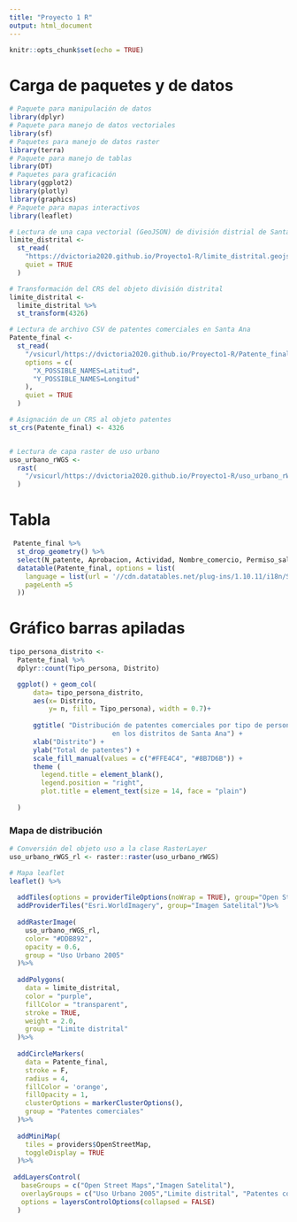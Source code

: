 ```yaml
---
title: "Proyecto 1 R"
output: html_document
---
```


```r
knitr::opts_chunk$set(echo = TRUE)
```

# Carga de paquetes y de datos

```r
# Paquete para manipulación de datos
library(dplyr)
# Paquete para manejo de datos vectoriales
library(sf)
# Paquetes para manejo de datos raster
library(terra)
# Paquete para manejo de tablas
library(DT)
# Paquetes para graficación
library(ggplot2)
library(plotly)
library(graphics)
# Paquete para mapas interactivos
library(leaflet)
```


```r
# Lectura de una capa vectorial (GeoJSON) de división distrial de Santa Ana
limite_distrital <-
  st_read(
    "https://dvictoria2020.github.io/Proyecto1-R/limite_distrital.geojson",
    quiet = TRUE
  )

# Transformación del CRS del objeto división distrital
limite_distrital <-
  limite_distrital %>%
  st_transform(4326)

# Lectura de archivo CSV de patentes comerciales en Santa Ana
Patente_final <-
  st_read(
    "/vsicurl/https://dvictoria2020.github.io/Proyecto1-R/Patente_final.csv",
    options = c(
      "X_POSSIBLE_NAMES=Latitud",
      "Y_POSSIBLE_NAMES=Longitud"
    ),
    quiet = TRUE
  )

# Asignación de un CRS al objeto patentes
st_crs(Patente_final) <- 4326


# Lectura de capa raster de uso urbano
uso_urbano_rWGS <-
  rast(
    "/vsicurl/https://dvictoria2020.github.io/Proyecto1-R/uso_urbano_rWGS.tif",
  )
```


# Tabla

```r
 Patente_final %>%
  st_drop_geometry() %>%
  select(N_patente, Aprobacion, Actividad, Nombre_comercio, Permiso_salud, Rotulo, N_finca, Tipo_persona, Direccion_, Distrito) %>%
  datatable(Patente_final, options = list(
    language = list(url = '//cdn.datatables.net/plug-ins/1.10.11/i18n/Spanish.json'),
    pageLenth =5
  ))
```




# Gráfico barras apiladas

```r
tipo_persona_distrito <-
  Patente_final %>%
  dplyr::count(Tipo_persona, Distrito)
```

```r
  ggplot() + geom_col(
      data= tipo_persona_distrito,
      aes(x= Distrito,
          y= n, fill = Tipo_persona), width = 0.7)+
  
      ggtitle( "Distribución de patentes comerciales por tipo de personería
                          en los distritos de Santa Ana") +
      xlab("Distrito") + 
      ylab("Total de patentes") +
      scale_fill_manual(values = c("#FFE4C4", "#8B7D6B")) +
      theme (
        legend.title = element_blank(),
        legend.position = "right",
        plot.title = element_text(size = 14, face = "plain")
        
  )

```

### Mapa de distribución


```r
# Conversión del objeto uso a la clase RasterLayer
uso_urbano_rWGS_rl <- raster::raster(uso_urbano_rWGS)

# Mapa leaflet
leaflet() %>%
  
  addTiles(options = providerTileOptions(noWrap = TRUE), group="Open Street Maps") %>%
  addProviderTiles("Esri.WorldImagery", group="Imagen Satelital")%>%
  
  addRasterImage(
    uso_urbano_rWGS_rl,
    color= "#DDB892",
    opacity = 0.6,
    group = "Uso Urbano 2005"
  )%>%
  
  addPolygons(
    data = limite_distrital,
    color = "purple",
    fillColor = "transparent",
    stroke = TRUE,
    weight = 2.0,
    group = "Limite distrital"
  )%>% 
  
  addCircleMarkers(
    data = Patente_final,
    stroke = F,
    radius = 4,
    fillColor = 'orange',
    fillOpacity = 1,
    clusterOptions = markerClusterOptions(),
    group = "Patentes comerciales"
  )%>% 
  
  addMiniMap(
    tiles = providers$OpenStreetMap,
    toggleDisplay = TRUE
  )%>%
 
 addLayersControl(
   baseGroups = c("Open Street Maps","Imagen Satelital"),
   overlayGroups = c("Uso Urbano 2005","Limite distrital", "Patentes comerciales"), 
   options = layersControlOptions(collapsed = FALSE)
  )
	    
```
